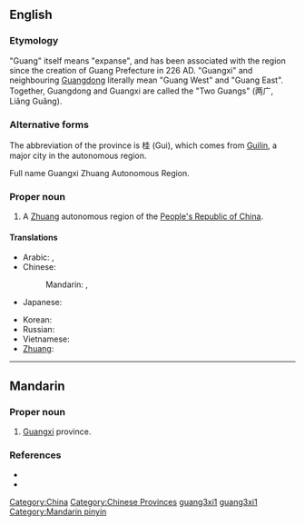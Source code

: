 ==English==
{{wikipedia}}

===Etymology===
"Guang" itself means "expanse", and has been associated with the region since the creation of Guang Prefecture in 226 AD. "Guangxi" and neighbouring [[Guangdong]] literally mean "Guang West" and "Guang East". Together, Guangdong and Guangxi are called the "Two Guangs" (两广, Liǎng Guǎng).

===Alternative forms===
The abbreviation of the province is 桂 (Gui), which comes from [[Guilin]], a major city in the autonomous region.

Full name Guangxi Zhuang Autonomous Region.

===Proper noun===
{{en-proper-noun}}

# A [[Zhuang]] autonomous region of the [[People's Republic of China]].

====Translations====
{{trans-top|province in China)}}
* Arabic: {{t|ar|قوانغشي|m|tr=qwanghshii|sc=Arab}},  {{t|ar|غوانغشي|m|tr=ghwanghshii|sc=Arab}}
* Chinese:
*: Mandarin: {{t|zh|廣西|sc=Hani}},  {{t|zh|广西|tr=Guǎngxī|sc=Hani}}
* Japanese: {{t|ja|広西|tr=こうせい, Kōsei|sc=Jpan}}
{{trans-mid}}
* Korean: {{t|ko|광시|tr=Gwangsi|sc=Kore}}
* Russian: {{t|ru|Гуанси|tr=Guansí|sc=Cyrl}} {{qualifier|indeclinable}}
* Vietnamese: {{t|vi|Quảng Tây}}
* [[Zhuang]]: {{t|za|Gvangjsih}}
{{trans-bottom}}

[[Category:China]]
[[Category:Chinese Provinces]]

----

==Mandarin==
{{zh-forms|[[广西]]|[[廣西]]}}

===Proper noun===
{{cmn-proper|p|pin=Guǎngxī|pint=guang3xi1|tra=廣西|sim=广西}}

# [[w:Guangxi|Guangxi]] province.

===References===
* {{pedialite|廣西|lang=zh}}
* {{pedialite|Guangxi}}

[[Category:Chinese Provinces|guang3xi1]]
[[Category:Mandarin entries with audio links|guang3xi1]]
[[Category:Mandarin pinyin]]
